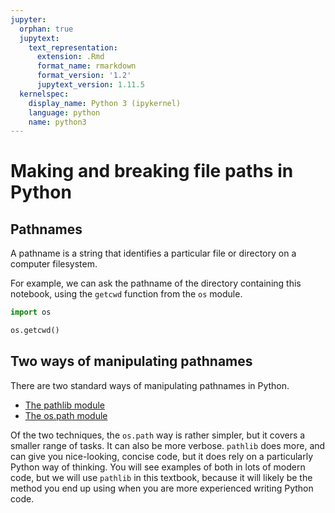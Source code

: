 ```yaml
---
jupyter:
  orphan: true
  jupytext:
    text_representation:
      extension: .Rmd
      format_name: rmarkdown
      format_version: '1.2'
      jupytext_version: 1.11.5
  kernelspec:
    display_name: Python 3 (ipykernel)
    language: python
    name: python3
---
```


# Making and breaking file paths in Python

## Pathnames

A pathname is a string that identifies a particular file or directory on a
computer filesystem.

For example, we can ask the pathname of the directory containing this notebook, using the `getcwd` function from the `os` module.

```python
import os

os.getcwd()
```

## Two ways of manipulating pathnames

There are two standard ways of manipulating pathnames in Python.

* [The pathlib module](pathlib.Rmd)
* [The os.path module](os_path.Rmd)

Of the two techniques, the `os.path` way is rather simpler, but it covers a
smaller range of tasks.  It can also be more verbose. `pathlib` does more, and
can give you nice-looking, concise code, but it does rely on a particularly
Python way of thinking.   You will see examples of both in lots of modern code,
but we will use `pathlib` in this textbook, because it will likely be the
method you end up using when you are more experienced writing Python code.
